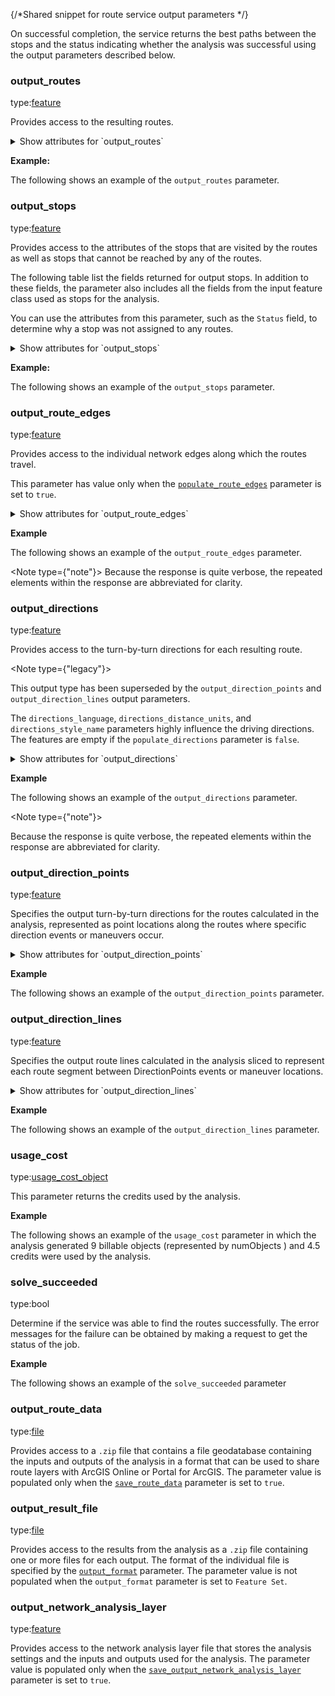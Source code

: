 {/*Shared snippet for route service output parameters */} 


On successful completion, the service returns the best paths between the stops and the status indicating whether the analysis was successful using the output parameters described below.

### output_routes

<p class="space-x-2"><span><span class="font-sm text-color-3">type:</span><a class="font-sm text-color-3" href="../routing-data-types#feature">feature</a></span></p>

Provides access to the resulting routes.

<details>
 <summary><span class="font-sm text-color-link">Show attributes for `output_routes`</span></summary>

<If c="requestType == 'direct'">
-   <p class="space-x-2"><span class="font-bold">ObjectID</span><span class="font-sm text-color-3">integer</span></p>

    The object ID of the feature.
</If>

-   <p class="space-x-2"><span class="font-bold">Name</span><span class="font-sm text-color-3">string (length: 500)</span><span class="font-bold text-[#00619b]">nullable</span></p>

    The name of the route based on the `RouteName` field of the associated [stops](#stops). If the input `RouteName` field is null, the name is derived from the `Name` field of the first and last stops.

-  <p class="space-x-2"><span class="font-bold">StopCount</span><span class="font-sm text-color-3">integer</span><span class="font-bold text-[#00619b]">nullable</span></p> 

    The number of stops assigned to the route.

-   <p class="space-x-2"><span class="font-bold">StartTime</span><a class="font-sm text-color-3" href="../routing-data-types#datetime">datetime</a><span class="font-bold text-[#00619b]">nullable</span></p>

    The start time of the route, reported in the time zone in which the first stop is located.

-   <p class="space-x-2"><span class="font-bold">EndTime</span><a class="font-sm text-color-3" href="../routing-data-types#datetime">datetime</a><span class="font-bold text-[#00619b]">nullable</span></p>

    The end time of the route, reported in the time zone in which the last stop is located.

-   <p class="space-x-2"><span class="font-bold">StartTimeUTC</span><a class="font-sm text-color-3" href="../routing-data-types#datetime">datetime</a><span class="font-bold text-[#00619b]">nullable</span></p>

    The start time of the route in coordinated universal time (UTC).

-   <p class="space-x-2"><span class="font-bold">EndTimeUTC</span><a class="font-sm text-color-3" href="../routing-data-types#datetime">datetime</a><span class="font-bold text-[#00619b]">nullable</span></p>

    The end time of the route in coordinated universal time (UTC).

-   <p class="space-x-2"><span class="font-bold">FirstStopID</span><span class="font-sm text-color-3">integer</span><span class="font-bold text-[#00619b]">nullable</span></p>

    <If c="requestType == 'job'">
    The `ObjectID` value of the first stop on the route. This field is often used to join information from input stops to routes.
    </If>

    <If c="requestType == 'direct'">
    If you specify `preserveObjectID=false`, the value for this field will be a system-generated ID. If `preserveObjectID=True`, the value for this field will be the `ObjectID` of your associated input.
    </If>

-   <p class="space-x-2"><span class="font-bold">LastStopID</span><span class="font-sm text-color-3">integer</span><span class="font-bold text-[#00619b]">nullable</span></p>

    <If c="requestType == 'job'">
    The `ObjectID` value of the last stop on the route. This field is often used to join information from input stops to routes.
    </If>

    <If c="requestType == 'direct'">
    If you specify `preserveObjectID=false`, the value for this field will be a system-generated ID. If `preserveObjectID=True`, the value for this field will be the `ObjectID` of your associated input.
    </If>

<If c="requestType == 'job'">

-   <p class="space-x-2"><span class="font-bold">Total_Minutes</span><span class="font-sm text-color-3">number (non-negative)</span><span class="font-bold text-[#00619b]">nullable</span></p>

    The cumulative travel time in minutes from the beginning of the first stop to the end of the last stop for a route. This includes any `AdditionalTime`  values for the visited stops if specified. 

    <Note type="note" block>

    -   An additional field, `Total_[TimeUnits]`, is included if `measurement_units` is time based and its value is not set to `Minutes`. The field values are in the units specified by the `measurement_units` parameter.

    -   Additional fields, `Total_[AccumulateAttributeName]_[TimeUnits]`, are included for each time-based cost attribute that is accumulated during the analysis. 

    </Note>


-   <p class="space-x-2"><span class="font-bold">Total_Miles</span><span class="font-sm text-color-3">number (non-negative)</span><span class="font-bold text-[#00619b]">nullable</span></p>

    The cumulative travel distance in miles from the beginning of the first stop to the end of the last stop for a route. This includes any `AdditionalDistance` values for the visited stops if specified. 

    <Note type="note" block>

    -   An additional field, `Total_[DistanceUnits]`, is included if the `measurement_units` parameter is distance based and its value is not `Miles` or `Kilometers`. The field values are in the units specified by the `measurement_units` parameter.

    -   Additional fields, `Total_[AccumulateAttributeName]_[DistanceUnits]`, are included for each distance-based cost attribute that is accumulated during the analysis.  

    </Note>
 
-   <p class="space-x-2"><span class="font-bold">Total_Kilometers</span><span class="font-sm text-color-3">number (non-negative)</span><span class="font-bold text-[#00619b]">nullable</span></p>

    The cumulative travel distance in kilometers from the beginning of the first stop to the end of the last stop for a route. This includes any `AdditionalDistance` values for the visited stops if specified.

    Additional fields, `Total_[AccumulateAttributeName]_Other`, are included for each cost attribute that is neither time based nor distance based and accumulated during the analysis.

-   <p class="space-x-2"><span class="font-bold">Total_Other</span><span class="font-sm text-color-3">number (non-negative)</span><span class="font-bold text-[#00619b]">nullable</span></p>

    The cumulative travel cost in unknown units from the beginning of the first stop to the end of the last stop for a route. This includes any `AdditionalCost` values for the visited stops if specified.

    This field is included only when the travel mode used for the analysis has an impedance attribute that is neither time based nor distance based.

    <Note type={"note"}>

    Additional fields, `Total_[AccumulateAttributeName]_Other`, are included for each cost attribute that is neither time based nor distance based and accumulated during the analysis.

    </Note>

-   <p class="space-x-2"><span class="font-bold">TotalWait_Minutes</span><span class="font-sm text-color-3">number (non-negative)</span><span class="font-bold text-[#00619b]">nullable</span></p>

    This field stores the route's overall wait time, which is the time spent at stops waiting for time windows to open.

    The field has a null value if time windows are not used in the analysis.

    <Note type="note" block> 

    -    An additional field, `TotalWait_[TimeUnits]` , is included if the `measurement_units` parameter is not set to `Minutes`. The field values are in the units specified by the measurement_units parameter.

    -    Additional fields, `TotalWait_[AccumulateAttributeName]_[TimeUnits]`, are included for each time-based cost attribute that is accumulated during the analysis.

    </Note>

-   <p class="space-x-2"><span class="font-bold">TotalViolation_Minutes</span><span class="font-sm text-color-3">number (non-negative)</span><span class="font-bold text-[#00619b]">nullable</span></p>

    This field stores the route's overall violation time at stops. Violation time is added when the route arrives at a stop after the time window has ended; it's the difference between the `ArriveTime` and `TimeWindowEnd` field values on inputs stops.

    The field has a null value if time windows are not used in the analysis. 

    <Note type="note" block> 

    -   An additional field, `TotalViolation_[TimeUnits]`, is included if the `timeUnits` property of the analysis object is not set to `TimeUnits.Minutes`. The field values are in the units specified by the `timeUnits` property.

    -   Additional fields, `TotalViolation_[AccumulateAttributeName]_[TimeUnits]`, are included for each time-based cost attribute that is accumulated during the analysis.

    </Note>

</If>

<If c="requestType == 'direct'">

-   <p class="space-x-2"><span class="font-bold">TotalWait_[Cost]</span><span class="font-sm text-color-3">number (non-negative)</span><span class="font-bold text-[#00619b]">nullable</span></p>

    This field stores the route's overall wait time, which is the time spent at stops waiting for time windows to open. For instance, `TotalWait_Minutes`, where `Minutes` is the travel cost for the network.

    <Note type={"note"}>

    Only `TotalWait_[impedanceAttributeName]` is populated with a value. The field has a null value if time windows are not used in the analysis.

    </Note>

-   <p class="space-x-2"><span class="font-bold">TotalViolation[Cost]</span><span class="font-sm text-color-3">number (non-negative)</span><span class="font-bold text-[#00619b]">nullable</span></p>

    This field stores the route's overall violation time at stops. Violation time is added when the route arrives at a stop after the time window has ended; it's the difference between the `ArriveTime` and `TimeWindowEnd` field values on inputs [stops](#stops).

   <Note type={"note"}> 

   Only `TotalViolation_[impedanceAttributeName]` is populated with value. The field has a null value if time windows are not used in the analysis.

   </Note>

-   <p class="space-x-2"><span class="font-bold">Total_[Cost]</span><span class="font-sm text-color-3">number (non-negative)</span><span class="font-bold text-[#00619b]">nullable</span></p>

    The total distance, time, or other travel cost from the beginning of the first stop to the end of the last stop. The total travel cost and the `Attr_[Cost]` of the visited stops are included in this value.

    This field will be populated if the `[Cost]` part of this field is used as impedance attribute or accumulated attributes.

</If>

</details>

**Example:**

The following shows an example of the `output_routes` parameter.

<CodeBlock language="json" source="../code-samples/route/examples/outputs/output_routes.json" group="json" maxLines={20} expandable/>

### output_stops

<p class="space-x-2"><span><span class="font-sm text-color-3">type:</span><a class="font-sm text-color-3" href="../routing-data-types#feature">feature</a></span></p>

Provides access to the attributes of the stops that are visited by the routes as well as stops that cannot be reached by any of the routes.

The following table list the fields returned for output stops. In addition to these fields, the parameter also includes all the fields from the input feature class used as stops for the analysis.

You can use the attributes from this parameter, such as the `Status` field, to determine why a stop was not assigned to any routes.

<details>
 <summary><span class="font-sm text-color-link">Show attributes for `output_stops`</span></summary>

<If c="requestType == 'direct'">
-   <p class="space-x-2"><span class="font-bold">ObjectID</span><span class="font-sm text-color-3">integer</span></p>

    If you specify `preserveObjectID=false`, the value for this field will be a system-generated ID. If `preserveObjectID=True`, the value for this field will be the `ObjectID` of your associated input.
    
</If>

-   <p class="space-x-2"><span class="font-bold">Name</span><span class="font-sm text-color-3">string (length: 500)</span><span class="font-bold text-[#00619b]">nullable</span></p>

    The name of the stop visited by the route. The values for this field are copied from the Name field on the input stops.

-   <p class="space-x-2"><span class="font-bold">RouteName</span><span class="font-sm text-color-3">string (length: 500)</span><span class="font-bold text-[#00619b]">nullable</span></p>

    The name of the route to which the stop is assigned.

    Input stops that have the same route name at the time the tool runs are grouped together and visited by one route, and the route is assigned that name. When more than one route name is present on the input stops, the tool can output multiple routes—one for each unique route name.

    If no name is present, all the stops belong to the same route.  

-  <p class="space-x-2"><span class="font-bold">Sequence</span><span class="font-sm text-color-3">integer</span><span class="font-bold text-[#00619b]">nullable</span></p> 

    The order in which the stops are visited by the assigned route, which is listed in the `RouteName` field.

-   <p class="space-x-2"><span class="font-bold">TimeWindowStart</span><a class="font-sm text-color-3" href="../routing-data-types#datetime">datetime</a><span class="font-bold text-[#00619b]">nullable</span></p>

    The earliest time the route can visit the stop. The values for this field are copied from the TimeWindowStart field on the input stops.

-   <p class="space-x-2"><span class="font-bold">TimeWindowEnd</span><a class="font-sm text-color-3" href="../routing-data-types#datetime">datetime</a><span class="font-bold text-[#00619b]">nullable</span></p>

    The latest time the route can visit the stop. The values for this field are copied from the TimeWindowEnd field on the input stops.

-   <p class="space-x-2"><span class="font-bold">ArriveCurbApproach</span><span class="font-sm text-color-3">integer</span><span class="font-bold text-[#00619b]">nullable</span></p>

    The side of the vehicle the curb is on when arriving at the stop.

-   <p class="space-x-2"><span class="font-bold">DepartCurbApproach</span><span class="font-sm text-color-3">integer</span><span class="font-bold text-[#00619b]">nullable</span></p>

    The side of the vehicle the curb is on when departing from the stop.

-   <p class="space-x-2"><span class="font-bold">ArriveTime</span><a class="font-sm text-color-3" href="../routing-data-types#datetime">datetime</a><span class="font-bold text-[#00619b]">nullable</span></p>

    The date and time value indicating the arrival time at the stop. The time zone for this time-of-day value is taken from the network element on which the stop is located.

-   <p class="space-x-2"><span class="font-bold">DepartTime</span><a class="font-sm text-color-3" href="../routing-data-types#datetime">datetime</a><span class="font-bold text-[#00619b]">nullable</span></p>

    The date and time value indicating the departure time from the stop. The time zone for this time-of-day value is taken from the network element on which the stop is located.

-   <p class="space-x-2"><span class="font-bold">ArriveTimeUTC</span><a class="font-sm text-color-3" href="../routing-data-types#datetime">datetime</a><span class="font-bold text-[#00619b]">nullable</span></p>

    The date and time value indicating the arrival time in coordinated universal time (UTC)

-   <p class="space-x-2"><span class="font-bold">DepartTimeUTC</span><a class="font-sm text-color-3" href="../routing-data-types#datetime">datetime</a><span class="font-bold text-[#00619b]">nullable</span></p>

    The date and time value indicating the departure time in coordinated universal time (UTC)

-   <p class="space-x-2"><span class="font-bold">LocationType</span><span class="font-sm text-color-3">integer</span><span class="font-bold text-[#00619b]">nullable</span></p>

    The stop type. The values for this field are copied from the LocationType field on the input stops.

<NetworkLocationFields />

-   <p class="space-x-2"><span class="font-bold">CurbApproach</span><span class="font-sm text-color-3">integer</span><span class="font-bold text-[#00619b]">nullable</span></p>

    The direction a vehicle may arrive at and depart from the stop. The values for this field are copied from the `CurbApproach` field on the input stops.

<Stats />

<SnapXYZ />

<If c="requestType == 'job'">

-   <p class="space-x-2"><span class="font-bold">AdditionalTime</span><span class="font-sm text-color-3">number (non-negative)</span><span class="font-bold text-[#00619b]">nullable</span></p>

    The amount of time added to the total route time when this stop is visited. The values for this field are copied from the `AdditionalTime` field on the input stops.

-   <p class="space-x-2"><span class="font-bold">AdditionalDistance</span><span class="font-sm text-color-3">number (non-negative)</span><span class="font-bold text-[#00619b]">nullable</span></p>

    The amount of distance added to the total route distance when this stop is visited. The values for this field are copied from the `AdditionalDistance` field on the input stops.

-   <p class="space-x-2"><span class="font-bold">AdditionalCost</span><span class="font-sm text-color-3">number (non-negative)</span><span class="font-bold text-[#00619b]">nullable</span></p>

    The cost added to the total route cost when this stop is visited. The values for this field are copied from the AdditionalCost field on the input stops. This field is included only when the travel mode used for the analysis has an impedance attribute that is neither time-based nor distance-based.

-   <p class="space-x-2"><span class="font-bold">Cumul_Minutes</span><span class="font-sm text-color-3">number (non-negative)</span><span class="font-bold text-[#00619b]">nullable</span></p>

    The cumulative duration of the route in minutes from the origin to and including the stop. The value reported here is the cumulative route time to the stop, including any additional time at the stop and at any previous stops.

    For example, if a route analysis determines that it takes 10 minutes to visit two stops, and the second stop has an `AdditionalTime` value of 5, the `Cumul_Minutes` value will be 15 minutes.

    <Note type="note" block>

    -   An additional field, `Cumul_[TimeUnits]`, is included if the `timeUnits` property of the analysis object is set to something other than `TimeUnits.Minutes`. The field values are in the units specified by the `timeUnits` property.
    -   An additional field, `Cumul_[AccumulateAttributeName]_[TimeUnits]`, is included for each time-based cost attribute that is accumulated during the analysis.

    </Note>

-   <p class="space-x-2"><span class="font-bold">Cumul_Miles</span><span class="font-sm text-color-3">number (non-negative)</span><span class="font-bold text-[#00619b]">nullable</span></p>

    The cumulative distance of the route in miles from the origin to and including the stop. The value reported here is the cumulative route distance to the stop, including any additional distance at the stop and at any previous stops.

    <Note type="note" block>

    -   An additional field, `Cumul_[DistanceUnits]`, is included if the `distanceUnits` property of the analysis object is set to something other than `DistanceUnits.Miles` or `DistanceUnits.Kilometers`. The field values are in the units specified by the `distanceUnits` property.
    -   An additional field, `Cumul_[AccumulateAttributeName]_[DistanceUnits]`, is included for each distance-based cost attribute that is accumulated during the analysis.

    </Note>

-   <p class="space-x-2"><span class="font-bold">Cumul_Kilometers</span><span class="font-sm text-color-3">number (non-negative)</span><span class="font-bold text-[#00619b]">nullable</span></p>

    The cumulative distance of the route in kilometers from the origin to and including the stop. The value reported here is the cumulative route distance to the stop, including any additional distance at the stop and at any previous stops.

-   <p class="space-x-2"><span class="font-bold">Cumul_Cost</span><span class="font-sm text-color-3">number (non-negative)</span><span class="font-bold text-[#00619b]">nullable</span></p>

    The cumulative cost of the route from the origin to and including the stop. The value reported here is the cumulative route cost to the stop, including any additional cost at the stop and at any previous stops. This field is included only when the travel mode used for the analysis has an impedance attribute that is neither time based nor distance based. The value is in unknown units.

    <Note type={"note"}>

    An additional field, `Cumul_[AccumulateAttributeName]_Other`, is included for each cost attribute that is neither time based nor distance based and accumulated during the analysis.

    </Note>

-   <p class="space-x-2"><span class="font-bold">Wait_Minutes</span><span class="font-sm text-color-3">number (non-negative)</span><span class="font-bold text-[#00619b]">nullable</span></p>

    This field stores the time spent waiting for the time window to open when the route arrives early at the stop.

    The field has a null value if time windows are not used in the analysis.

    <Note type="note" block>

    -   An additional field,` Wait_[TimeUnits]`, is included if the `timeUnits` property of the analysis object is set to something other than `TimeUnits.Minutes`. The field values are in the units specified by the `timeUnits` property.
    -   An additional field, `Wait_[AccumulateAttributeName]_[TimeUnits]`, is included for each time-based cost attribute that is accumulated during the analysis.

    </Note>

-   <p class="space-x-2"><span class="font-bold">CumulWait_Minutes</span><span class="font-sm text-color-3">number (non-negative)</span><span class="font-bold text-[#00619b]">nullable</span></p>

    This field stores the sum of how much time has been spent waiting for time windows to open. It measures idle time. It includes the wait time from the current stop and all previous stops visited by the route.

    <Note type="note" block>

    -   An additional field, `CumulWait_[TimeUnits]`, is included if the time`Units property of the analysis object is set to something other than `TimeUnits.Minutes`. The field values are in the units specified by the `timeUnits` property.
    -   An additional field, `CumulWait_[AccumulateAttributeName]_[TimeUnits]`, is included for each time-based cost attribute that is accumulated during the analysis.

    </Note>

    The field has a null value if time windows are not used in the analysis.

-   <p class="space-x-2"><span class="font-bold">Violation_Minutes</span><span class="font-sm text-color-3">number (non-negative)</span><span class="font-bold text-[#00619b]">nullable</span></p>

    This field is a measure of how late the route arrived after the time window closed. Specifically, it stores the amount of time between the end of the time window and when the route arrived at the stop.   

    The field has a null value if time windows are not used in the analysis.

    <Note type="note" block>

    -   An additional field, `Violation_[TimeUnits]`, is included if the `timeUnits` property of the analysis object is set to something other than `TimeUnits.Minutes`. The field values are in the units specified by the `timeUnits` property.
    -   An additional field, `Violation_[AccumulateAttributeName]_[TimeUnits]` is included for each time-based cost attribute that is accumulated during the analysis.

    </Note>

-   <p class="space-x-2"><span class="font-bold">CumulViolation_Minutes</span><span class="font-sm text-color-3">number (non-negative)</span><span class="font-bold text-[#00619b]">nullable</span></p>

    This field stores the cumulative violation time from the current stop and all previous stops visited by the route.

    The field has a null value if time windows are not used in the analysis.

    <Note type="note" block>

    -   An additional field, `CumulViolation_[TimeUnits]`, is included if the `timeUnits` property of the analysis object is set to something other than `TimeUnits.Minutes`. The field values are in the units specified by the `timeUnits` property.
    -   An additional field, `CumulViolation_[AccumulateAttributeName]_[TimeUnits]`, is included for each time-based cost attribute that is accumulated during the analysis.

    </Note>

-  <p class="space-x-2"><span class="font-bold">ORIG_FID</span><span class="font-sm text-color-3">integer</span><span class="font-bold text-[#00619b]">nullable</span></p>

    The `ObjectID` value of the input stop. This field can be used to join attributes from the output stops to the input stops or from the input stops to the output stops.

-   <p class="space-x-2"><span class="font-bold">Bearing</span><span class="font-sm text-color-3">number (non-negative)</span><span class="font-bold text-[#00619b]">nullable</span></p>

    The values for this field are copied from the `Bearing` field on the input stops.

-   <p class="space-x-2"><span class="font-bold">BearingTol</span><span class="font-sm text-color-3">number (non-negative)</span><span class="font-bold text-[#00619b]">nullable</span></p>

    The values for this field are copied from the `BearingTol` field on the input stops.

-   <p class="space-x-2"><span class="font-bold">NavLatency</span><span class="font-sm text-color-3">number (non-negative)</span><span class="font-bold text-[#00619b]">nullable</span></p>

    The values for this field are copied from the `NavLatency` field on the input stops.

</If>

</details>

**Example:**

The following shows an example of the `output_stops` parameter.

<CodeBlock language="json" source="../code-samples/route/examples/outputs/output_stops.json" group="json" maxLines={20} expandable/>


### output_route_edges

<p class="space-x-2"><span><span class="font-sm text-color-3">type:</span><a class="font-sm text-color-3" href="../routing-data-types#feature">feature</a></span></p>

Provides access to the individual network edges along which the routes travel.

This parameter has value only when the [`populate_route_edges`](#populate_route_edges) parameter is set to `true`.

<details>
 <summary><span class="font-sm text-color-link">Show attributes for `output_route_edges`</span></summary>
 
-   <p class="space-x-2"><span class="font-bold">SourceName</span><span class="font-sm text-color-3">string (length: 500)</span><span class="font-bold text-[#00619b]">nullable</span></p>

    The name of the edge source feature class from which the line was generated.

-   <p class="space-x-2"><span class="font-bold">SourceOID</span><span class="font-sm text-color-3">integer</span><span class="font-bold text-[#00619b]">nullable</span></p>

    The `ObjectID` value of the traversed street feature. Summarizing the values for this field can provide useful information such as the number of times a particular street feature is included in all the routes.

-   <p class="space-x-2"><span class="font-bold">RouteEdgeID</span><span class="font-sm text-color-3">integer</span><span class="font-bold text-[#00619b]">nullable</span></p>

    The ID representing the edge that comprises the street feature. Since there can be more than one edge per street feature, the `SourceOID` field can be used to uniquely identify the traversed street feature, and the `RouteEdgeID` field can be used to uniquely identify the edge within the traversed street feature.

-   <p class="space-x-2"><span class="font-bold">FromPosition</span><span class="font-sm text-color-3">integer</span><span class="font-bold text-[#00619b]">nullable</span></p>
    Specifies where the output `RouteEdges` feature begins in reference to the digitized direction of the underlying street feature.

    -   0 (zero) indicates that the line begins at the from point of the underlying street feature.
    -   1 indicates that the line begins at the to point of the street feature.
    -   A value between 0 and 1 indicates that the line begins at a point along the underlying street feature; for example, a value of 0.25 means the line begins 25 percent along the digitized direction of the underlying street feature.

-   <p class="space-x-2"><span class="font-bold">ToPosition</span><span class="font-sm text-color-3">integer</span><span class="font-bold text-[#00619b]">nullable</span></p>

    Specifies where the output `RouteEdges` feature ends in reference to the digitized direction of the underlying street feature.

    -   0 indicates that the line ends at the from point of the underlying street feature.
    -   1 indicates that the line ends at the to point of the street feature.
    -   A value between 0 and 1 indicates that the line ends at a point along the underlying street feature; for example, a value of 0.25 means the line ends 25 percent along the digitized direction of the underlying street feature.

<If c="requestType == 'job' && publication == 'rest/online'">
-   <p class="space-x-2"><span class="font-bold">RouteID</span><span class="font-sm text-color-3">integer</span><span class="font-bold text-[#00619b]">nullable</span></p>

    Uniquely identifies the route that traversed the edge.

    The `RouteID` value corresponds to an `ObjectID` value from the output routes.
</If>

-   <p class="space-x-2"><span class="font-bold">Attr_Minutes</span><span class="font-sm text-color-3">number (non-negative)</span><span class="font-bold text-[#00619b]">nullable</span></p>

    The travel time in minutes of the traversed portion of the underlying street feature.

    <Note type={"note"}>
    An additional field, `Attr_[TimeUnits]`, is included if the `measurement_units` parameter is time-based and its value is not set to `Minutes`. The field values are in the units specified by the `measurement_units` parameter.
    </Note>

-   <p class="space-x-2"><span class="font-bold">Attr_Miles</span><span class="font-sm text-color-3">number (non-negative)</span><span class="font-bold text-[#00619b]">nullable</span></p>

    The length in miles of the traversed portion of the underlying street feature.

    <Note type={"note"}>
    An additional field, `Attr_[DistanceUnits]`, is included if the `measurement_units` parameter is distance-based and its value is not `Miles` or `Kilometers`. The field values are in the units specified by the `measurement_units` parameter.
    </Note>

-   <p class="space-x-2"><span class="font-bold">Attr_Kilometers</span><span class="font-sm text-color-3">number (non-negative)</span><span class="font-bold text-[#00619b]">nullable</span></p>

    The length in kilometers of the traversed portion of the underlying street feature.

-   <p class="space-x-2"><span class="font-bold">Attr_Other</span><span class="font-sm text-color-3">number (non-negative)</span><span class="font-bold text-[#00619b]">nullable</span></p>

    The travel cost of the traversed portion of the underlying street feature. This field is included only when the travel mode used for the analysis has an impedance attribute that is neither time-based nor distance-based. The value is in unknown units.

    <Note type={"note"}>
    Additional fields, `Attr_[AccumulateAttributeName]`, are included for each cost attribute that is neither time-based nor distance-based and accumulated during the analysis.
    </Note>

-   <p class="space-x-2"><span class="font-bold">Cumul_Minutes</span><span class="font-sm text-color-3">number (non-negative)</span><span class="font-bold text-[#00619b]">nullable</span></p>

    The travel time in minutes of the route from its origin to the end of the traversed portion of this underlying street feature.

    <Note type="note" block>

    -   An additional field, `Cumul_[TimeUnits]`, is included if the `measurement_units` parameter is time-based and its value is not set to `Minutes`. The field values are in the units specified by the `measurement_units` parameter.
    -   Additional fields, `Cumul_[AccumulateAttributeName]`, are included for each time-based cost attribute that is accumulated during the analysis. The values are in the time units used for the analysis.

    </Note>

-   <p class="space-x-2"><span class="font-bold">Cumul_Miles</span><span class="font-sm text-color-3">number (non-negative)</span><span class="font-bold text-[#00619b]">nullable</span></p>

    The length in miles of the route from its origin to the end of the traversed portion of this underlying street feature. 

    <Note type="note" block>

    -   An additional field, `Cumul_[DistanceUnits]`, is included if the `measurement_units` parameter is distance-based and its value is not `Miles` or `Kilometers`. The field values are in the units specified by the `measurement_units` parameter.
    -   Additional fields, `Cumul_[AccumulateAttributeName]`, are included for each distance-based cost attribute that is accumulated during the analysis. The values are in the distance units used for the analysis.

    </Note>

-   <p class="space-x-2"><span class="font-bold">Cumul_Kilometers</span><span class="font-sm text-color-3">number (non-negative)</span><span class="font-bold text-[#00619b]">nullable</span></p>

    The length in kilometers of the route from its origin to the end of the traversed portion of this underlying street feature.

-   <p class="space-x-2"><span class="font-bold">Cumul_Other</span><span class="font-sm text-color-3">number (non-negative)</span><span class="font-bold text-[#00619b]">nullable</span></p>

    The travel cost of the route from its origin to the end of the traversed portion of this underlying street feature. This field is included only when the travel mode used for the analysis has an impedance attribute that is neither time-based nor distance-based. The value is in unknown units.

    <Note type={"note"}>

    Additional fields, `Cumul_[AccumulateAttributeName]`, are included for each cost attribute that is neither time-based nor distance-based and accumulated during the analysis.

    </Note>

-   <p class="space-x-2"><span class="font-bold">Attr_[SoftRestrictionsAttributeName]</span><span class="font-sm text-color-3">number (non-negative)</span><span class="font-bold text-[#00619b]">nullable</span></p>

    Specifies whether the traversed edge used the soft restriction attribute referred to in this field's name.

    0—The traversed edge didn't use the soft restriction.
    1—The traversed edge used the soft restriction.

    For example, if the analysis was performed using the soft restriction called Avoid Toll Roads, a field called `Attr_Avoid_Toll_Roads` is created for this soft restriction. A value of `1` for this field would represent the toll roads in the route.

</details>

**Example**

The following shows an example of the `output_route_edges` parameter.

<Note type={"note"}>
Because the response is quite verbose, the repeated elements within the response are abbreviated for clarity.
</Note>

<CodeBlock language="json" source="../code-samples/route/examples/outputs/output_route_edges.json" group="json" maxLines={20} expandable/>

### output_directions

<p class="space-x-2"><span><span class="font-sm text-color-3">type:</span><a class="font-sm text-color-3" href="../routing-data-types#feature">feature</a></span></p>

Provides access to the turn-by-turn directions for each resulting route.

<If c="requestType == 'job'">

<Note type={"legacy"}>

This output type has been superseded by the `output_direction_points` and `output_direction_lines` output parameters.

</Note>

The `directions_language`, `directions_distance_units`, and `directions_style_name` parameters highly influence the driving directions. The features are empty if the `populate_directions` parameter is `false`.

</If>

<details>
 <summary><span class="font-sm text-color-link">Show attributes for `output_directions`</span></summary>

-   <p class="space-x-2"><span class="font-bold">RouteName</span><span class="font-sm text-color-3">string (length: 500)</span><span class="font-bold text-[#00619b]">nullable</span></p>

    The name of the route to which the driving action applies. This value is the same as the `Name` field of the output routes.

-   <p class="space-x-2"><span class="font-bold">ArriveTime</span><a class="font-sm text-color-3" href="../routing-data-types#datetime">datetime</a><span class="font-bold text-[#00619b]">nullable</span></p>

    The time of day to initiate the given driving action. If the route spans multiple days, the date and time of day are displayed.

-   <p class="space-x-2"><span class="font-bold">Type</span><span class="font-sm text-color-3">integer</span><span class="font-bold text-[#00619b]">nullable</span></p>

    The type of maneuver that the directions feature represents or the type of the directions text. To determine whether `Type` refers to a maneuver type or a directions string type, review the `SubItemType` field value.

    `Type` can be used, for example, to assign an icon for direction text based on the maneuver type, or it can use a formatting style based on the directions string type when displaying the driving directions in the application.

    <details>
    <summary><span class="font-sm text-color-link">See Maneuver Types</span></summary>
    -   0: Unknown
    -   1: Arrive at Stop
    -   2: Go straight
    -   3: Bear left
    -   4: Bear right
    -   5: Turn left
    -   6: Turn right
    -   7: Make sharp left
    -   8: Make sharp right
    -   9: Make U-turn
    -   10: Take ferry
    -   11: Take roundabout
    -   12: Merge to highway
    -   13: Exit highway
    -   14: Go on another highway
    -   15: At fork keep center
    -   16: At fork keep left
    -   17: At fork keep right
    -   18: Depart stop
    -   19: Trip planning item
    -   20: End of ferry
    -   21: Ramp right
    -   22: Ramp left
    -   23: Turn left and immediately turn right
    -   24: Turn right and immediately turn left
    -   25: Turn right and immediately turn right
    -   26: Turn left and immediately turn left
    -   27: Pedestrian ramp
    -   28: Elevator
    -   29: Escalator
    -   30: Stairs
    -   31: Door passage

    </details>

    <details>
    <summary><span class="font-sm text-color-link">See Directions String Types</span></summary>

    -   0: General directions string type
    -   1: Depart directions string type
    -   2: Arrive directions string type
    -   3: Length directions string type
    -   4: Time directions string type
    -   5: Time summary directions string type
    -   6: Time Window directions string type
    -   7: Violation Time directions string type
    -   8: Wait Time directions string type
    -   9: Service Time directions string type
    -   10: Estimated Arrival Time directions string type
    -   11: Cumulative Length directions string type
    -   12: Street name directions string type
    -   13: Alternate street name directions string type
    -   14: Sign branch information directions string type
    -   15: Sign toward information directions string type
    -   16: Cross street name directions string type
    -   17: Sign exit number directions string type
    </details>

-   <p class="space-x-2"><span class="font-bold">SubItemType</span><span class="font-sm text-color-3">integer</span><span class="font-bold text-[#00619b]">nullable</span></p>

    Specifies whether the `Type` field refers to an integer from the Directions String Types table or the Maneuver Types table.

    -   If the `SubItemType` value is 1, the Type field refers to the values from the Maneuver Types table.
    -   If the `SubItemType` value is 2, the Type field refers to the values from the Directions String Types table.
    -   If the `SubItemType` value is 3, the Type field refers to the values from the Directions String Types table.

-   <p class="space-x-2"><span class="font-bold">Text</span><span class="font-sm text-color-3">string (length: 500)</span><span class="font-bold text-[#00619b]">nullable</span></p>

    A text description of the travel directions.

-   <p class="space-x-2"><span class="font-bold">ElaspsedTime</span><span class="font-sm text-color-3">integer</span><span class="font-bold text-[#00619b]">nullable</span></p>

    The time elapsed in minutes from when the current driving direction starts until the next one starts, or until the route ends for the last driving direction.

-   <p class="space-x-2"><span class="font-bold">DriveDistance</span><span class="font-sm text-color-3">integer</span><span class="font-bold text-[#00619b]">nullable</span></p>

    The distance from where the current driving direction occurs to where the next one occurs, or to where the route ends for the last driving direction.

    The value is in the units specified by the `directions_distance_units` parameter.

    This value is zero for driving directions that occur at the same location where the next one begins. For example, the `DriveDistance` value is 0 for the directions text at the start of the route.

</details>

**Example**

The following shows an example of the `output_directions` parameter.

<Note type={"note"}>

Because the response is quite verbose, the repeated elements within the response are abbreviated for clarity.

</Note>

<CodeBlock language="json" source="../code-samples/route/examples/outputs/output_directions.json" group="json" maxLines={20} expandable/>

### output_direction_points

<p class="space-x-2"><span><span class="font-sm text-color-3">type:</span><a class="font-sm text-color-3" href="../routing-data-types#feature">feature</a></span></p>

Specifies the output turn-by-turn directions for the routes calculated in the analysis, represented as point locations along the routes where specific direction events or maneuvers occur.

<details>
 <summary><span class="font-sm text-color-link">Show attributes for `output_direction_points`</span></summary>

-   <p class="space-x-2"><span class="font-bold">RouteID</span><span class="font-sm text-color-3">integer</span><span class="font-bold text-[#00619b]">nullable</span></p>

    <If c="requestType == 'job'">
    The `ObjectID` of the output `output_routes` feature with which this direction point is associated.
    </If>

    <If c="requestType == 'direct'">
    The `ObjectID` of the output `routes` feature with which this direction point is associated.
    </If>

-   <p class="space-x-2"><span class="font-bold">Sequence</span><span class="font-sm text-color-3">integer</span><span class="font-bold text-[#00619b]">nullable</span></p>

    The sequence of the direction points for the route, starting with 1.

-   <p class="space-x-2"><span class="font-bold">DirectionPointType</span><span class="font-sm text-color-3">integer</span><span class="font-bold text-[#00619b]">nullable</span></p>

    The type of direction event or maneuver described by the point, designated by one of the values below:

    <details>

    <summary><span class="font-sm text-color-link">Show values</span></summary>
    -   Header (1)
    -   Arrive (50)
    -   Depart (51)
    -   Straight (52)
    -   On Ferry (100)
    -   Off Ferry (101)
    -   Central Fork (102)
    -   Roundabout (103)
    -   U-Turn (104)
    -   Door (150)
    -   Stairs (151)
    -   Elevator (152)
    -   Escalator (153)
    -   Pedestrian Ramp (154)
    -   Left Fork (200)
    -   Left Ramp (201)
    -   Clockwise Roundabout (202)
    -   Left-handed U-turn (203)
    -   Bear left (204)
    -   Left Turn (205)
    -   Sharp Left (206)
    -   Left Turn and immediate Left Turn (207)
    -   Left Turn and immediate Right Turn (208)
    -   Right Fork (300)
    -   Right Ramp (301)
    -   Counter-Clockwise Roundabout (302)
    -   Right-handed U-turn (303)
    -   Bear right (304)
    -   Right Turn (305)
    -   Sharp Right (306)
    -   Right Turn and immediate Left Turn (307)
    -   Right Turn and immediate Right Turn (308)
    -   Up Elevator (400)
    -   Up Escalator (401)
    -   Up Stairs (402)
    -   Down Elevator (500)
    -   Down Escalator (501)
    -   Down stairs (502)
    -   General Event (1000)
    -   Landmark (1001)
    -   Time Zone Change (1002)
    -   Traffic Event (1003)
    -   Scaled Cost Barrier Event (1004)
    -   Boundary Crossing (1005)
    -   Restriction Violation (1006)
    -   Lane (1007)
    </details>

-   <p class="space-x-2"><span class="font-bold">StopID</span><span class="font-sm text-color-3">integer</span><span class="font-bold text-[#00619b]">nullable</span></p>

    The `ObjectID` of the stop with which this direction point is associated, if any. If the point does not represent a visit to a stop, the value is null.

-   <p class="space-x-2"><span class="font-bold">DisplayText</span><span class="font-sm text-color-3">string (length: 1024)</span><span class="font-bold text-[#00619b]">nullable</span></p>    

    The directions text to display in the consuming application.

-   <p class="space-x-2"><span class="font-bold">ArrivalTime</span><a class="font-sm text-color-3" href="../routing-data-types#datetime">datetime</a><span class="font-bold text-[#00619b]">nullable</span></p>

    The time the direction event occurs in coordinated universal time (UTC).

-   <p class="space-x-2"><span class="font-bold">ArrivalUTCOffset</span><span class="font-sm text-color-3">number (non-negative)</span><span class="font-bold text-[#00619b]">nullable</span></p>

    The difference in minutes between the local time at the maneuver location and UTC time shown in the `ArrivalTime` field.

-   <p class="space-x-2"><span class="font-bold">Name</span><span class="font-sm text-color-3">string (length: 1024)</span><span class="font-bold text-[#00619b]">nullable</span></p> 

    The name of the direction point.

-   <p class="space-x-2"><span class="font-bold">ExitName</span><span class="font-sm text-color-3">string</span><span class="font-bold text-[#00619b]">nullable</span></p>

    The highway exit name that appears in the directions instruction.

-   <p class="space-x-2"><span class="font-bold">AlternateName</span><span class="font-sm text-color-3">string</span><span class="font-bold text-[#00619b]">nullable</span></p>

    The alternate source name that appears in the directions instruction.

-   <p class="space-x-2"><span class="font-bold">IntersectingName</span><span class="font-sm text-color-3">string</span><span class="font-bold text-[#00619b]">nullable</span></p>

    The name of the intersecting or cross street that appears in the directions instruction.
    
-   <p class="space-x-2"><span class="font-bold">BranchName</span><span class="font-sm text-color-3">string</span><span class="font-bold text-[#00619b]">nullable</span></p>

    The signpost branch name that appears in the directions instruction.

-   <p class="space-x-2"><span class="font-bold">TowardName</span><span class="font-sm text-color-3">string</span><span class="font-bold text-[#00619b]">nullable</span></p>

    The signpost toward destination name that appears in the directions instruction.

-   <p class="space-x-2"><span class="font-bold">Level</span><span class="font-sm text-color-3">integer</span><span class="font-bold text-[#00619b]">nullable</span></p>

    The building level at which this direction event occurs. This value corresponds to the Level property defined in the network dataset used for the analysis.

-   <p class="space-x-2"><span class="font-bold">ShortVoiceInstruction</span><span class="font-sm text-color-3">string (length: 1024)</span><span class="font-bold text-[#00619b]">nullable</span></p>

    The short text to use as voice guidance text in the consuming application.

-   <p class="space-x-2"><span class="font-bold">VoiceInstruction</span><span class="font-sm text-color-3">string (length: 1024)</span><span class="font-bold text-[#00619b]">nullable</span></p>

    The additional text, including expanded abbreviations and plurals, to use as voice guidance text in the consuming application.

-   <p class="space-x-2"><span class="font-bold">Azimuth</span><span class="font-sm text-color-3">number (non-negative)</span><span class="font-bold text-[#00619b]">nullable</span></p>

    The bearing in degrees of the vehicle departing this point. Zero indicates north.

</details>

**Example**

The following shows an example of the `output_direction_points` parameter.

<CodeBlock language="json" source="../code-samples/route/examples/outputs/output_direction_points.json" group="json" maxLines={20} expandable/>

### output_direction_lines

<p class="space-x-2"><span><span class="font-sm text-color-3">type:</span><a class="font-sm text-color-3" href="../routing-data-types#feature">feature</a></span></p>

Specifies the output route lines calculated in the analysis sliced to represent each route segment between DirectionPoints events or maneuver locations.

<details>
 <summary><span class="font-sm text-color-link">Show attributes for `output_direction_lines`</span></summary>

-   <p class="space-x-2"><span class="font-bold">DirectionPointID</span><span class="font-sm text-color-3">integer</span><span class="font-bold text-[#00619b]">nullable</span></p>

    <If c="requestType == 'job'">
    The ObjectID of the feature in the `output_direction_points` with which this line is associated.
    </If>

    <If c="requestType == 'direct'">
    The ObjectID value of the feature in the `DirectionPoints` table with which this line is associated.
    </If>

-   <p class="space-x-2"><span class="font-bold">RouteID</span><span class="font-sm text-color-3">integer</span><span class="font-bold text-[#00619b]">nullable</span></p>

    <If c="requestType == 'job'">
    The `ObjectID` of the output `output_routes` feature with which this direction line is associated.
    </If>

    <If c="requestType == 'direct'">
    The `ObjectID` of the output `routes` feature with which this direction line is associated.
    </If>

-   <p class="space-x-2"><span class="font-bold">DirectionLineType</span><span class="font-sm text-color-3">integer</span><span class="font-bold text-[#00619b]">nullable</span></p>

    The type of direction situation described by this line, designated by one of the following values:

    <details>
    <summary><span class="font-sm text-color-link">Show values</span></summary>

    -   Unknown (0)
    -   Segment (1)
    -   Maneuver Segment (2)
    -   Restriction Violation (3)
    -   Scaled Cost Barrier (4)
    -   Heavy Traffic (5)
    -   Slow Traffic (6)
    -   Moderate Traffic (7)
    </details>

-   <p class="space-x-2"><span class="font-bold">Meters</span><span class="font-sm text-color-3">number (non-negative)</span><span class="font-bold text-[#00619b]">nullable</span></p>

    The length of the line segment measured in meters.

-   <p class="space-x-2"><span class="font-bold">Minutes</span><span class="font-sm text-color-3">number (non-negative)</span><span class="font-bold text-[#00619b]">nullable</span></p>

    The travel time along the line segment in minutes.

-   <p class="space-x-2"><span class="font-bold">FromLevel</span><span class="font-sm text-color-3">integer</span><span class="font-bold text-[#00619b]">nullable</span></p>

    The building level at which this direction event begins. This value corresponds to the `Level` property defined in the network dataset used for the analysis.

-   <p class="space-x-2"><span class="font-bold">ToLevel</span><span class="font-sm text-color-3">integer</span><span class="font-bold text-[#00619b]">nullable</span></p>

    The building level at which this direction event ends. This value corresponds to the `Level` property defined in the network dataset used for the analysis.

</details>

**Example**

The following shows an example of the `output_direction_lines` parameter.

<CodeBlock language="json" source="../code-samples/route/examples/outputs/output_direction_lines.json" group="json" maxLines={20} expandable/>

### usage_cost

<p class="space-x-2"><span class="font-sm text-color-3">type:</span><span><a class="font-sm text-color-3" href="../routing-data-types#usage_cost_object">usage_cost_object</a></span></p>

This parameter returns the credits used by the analysis.

**Example**

The following shows an example of the `usage_cost` parameter in which the analysis generated 9 billable objects (represented by numObjects ) and 4.5 credits were used by the analysis.

<CodeBlock language="json" source="../code-samples/route/examples/outputs/usage_cost.json" group="json" maxLines={20} expandable/>

### solve_succeeded

<p class="space-x-2"><span></span><span class="font-sm text-color-3">type:bool</span></p>

Determine if the service was able to find the routes successfully. The error messages for the failure can be obtained by making a request to get the status of the job.

**Example**

The following shows an example of the `solve_succeeded` parameter

<CodeBlock language="json" source="../code-samples/route/examples/outputs/solve_succeeded.json" group="json" maxLines={20} expandable/>

### output_route_data

<p class="space-x-2"><span><span class="font-sm text-color-3">type:</span><a class="font-sm text-color-3" href="../routing-data-types#file">file</a></span></p>

Provides access to a `.zip` file that contains a file geodatabase containing the inputs and outputs of the analysis in a format that can be used to share route layers with ArcGIS Online or Portal for ArcGIS. The parameter value is populated only when the [`save_route_data`](#save_route_data) parameter is set to `true`.

### output_result_file

<p class="space-x-2"><span><span class="font-sm text-color-3">type:</span><a class="font-sm text-color-3" href="../routing-data-types#file">file</a></span></p>

Provides access to the results from the analysis as a `.zip` file containing one or more files for each output. The format of the individual file is specified by the [`output_format`](#output_format) parameter. The parameter value is not populated when the `output_format` parameter is set to `Feature Set`.

### output_network_analysis_layer

<p class="space-x-2"><span><span class="font-sm text-color-3">type:</span><a class="font-sm text-color-3" href="../routing-data-types#feature">feature</a></span></p>

Provides access to the network analysis layer file that stores the analysis settings and the inputs and outputs used for the analysis. The parameter value is populated only when the [`save_output_network_analysis_layer`](#save_output_network_analysis_layer) parameter is set to `true`.
